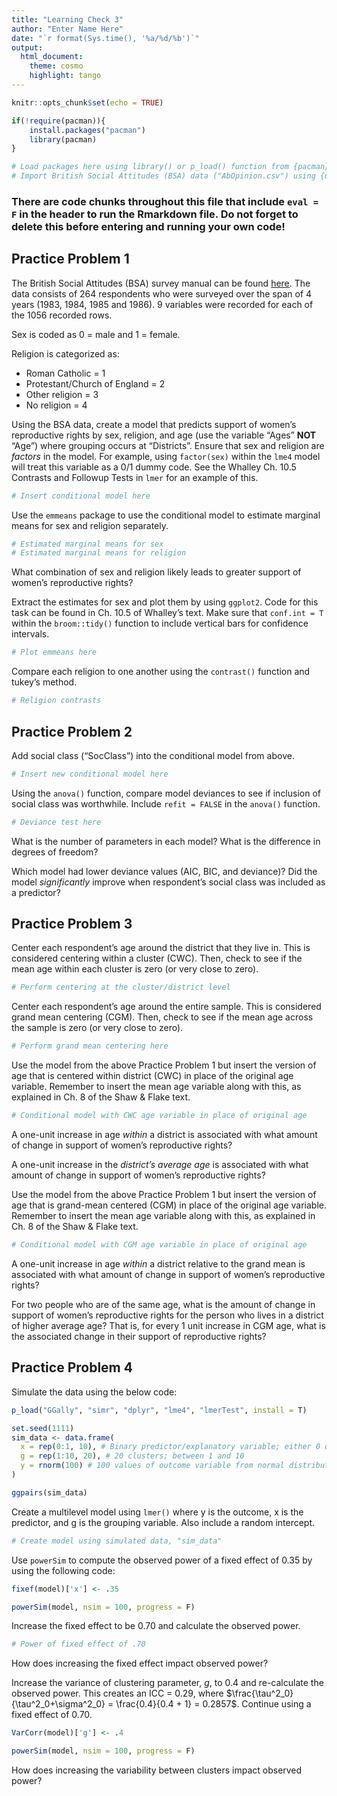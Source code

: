 ```yaml
---
title: "Learning Check 3"
author: "Enter Name Here"
date: "`r format(Sys.time(), '%a/%d/%b')`"
output: 
  html_document:
    theme: cosmo
    highlight: tango
---
```


```r
knitr::opts_chunk$set(echo = TRUE)

if(!require(pacman)){
    install.packages("pacman")
    library(pacman)
}

# Load packages here using library() or p_load() function from {pacman} package
# Import British Social Attitudes (BSA) data ("AbOpinion.csv") using {utils}'s read.csv() or similar package
```

### There are code chunks throughout this file that include `eval = F` in the header to run the Rmarkdown file. Do not forget to delete this before entering and running your own code!

## Practice Problem 1

The British Social Attitudes (BSA) survey manual can be found [here](https://github.com/jjeffries13/MLM-In-R/blob/main/Practice%20Data/Manual_AbOpinionData.txt). The data consists of 264 respondents who were surveyed over the span of 4 years (1983, 1984, 1985 and 1986). 9 variables were recorded for each of the 1056 recorded rows. 

Sex is coded as 0 = male and 1 = female.

Religion is categorized as:

* Roman Catholic = 1
* Protestant/Church of England = 2
* Other religion = 3
* No religion = 4

Using the BSA data, create a model that predicts support of women's reproductive rights by sex, religion, and age (use the variable "Ages" **NOT** "Age") where grouping occurs at "Districts". Ensure that sex and religion are *factors* in the model. For example, using `factor(sex)` within the `lme4` model will treat this variable as a 0/1 dummy code. See the Whalley Ch. 10.5 Contrasts and Followup Tests in `lmer` for an example of this.

```r
# Insert conditional model here
```

Use the `emmeans` package to use the conditional model to estimate marginal means for sex and religion separately. 

```r
# Estimated marginal means for sex
# Estimated marginal means for religion
```

What combination of sex and religion likely leads to greater support of women's reproductive rights?

Extract the estimates for sex and plot them by using `ggplot2`. Code for this task can be found in Ch. 10.5 of Whalley's text. Make sure that `conf.int = T` within the `broom::tidy()` function to include vertical bars for confidence intervals. 

```r
# Plot emmeans here
```

Compare each religion to one another using the `contrast()` function and tukey's method. 

```r
# Religion contrasts
```

## Practice Problem 2

Add social class ("SocClass") into the conditional model from above. 

```r
# Insert new conditional model here
```

Using the `anova()` function, compare model deviances to see if inclusion of social class was worthwhile. Include `refit = FALSE` in the `anova()` function. 

```r
# Deviance test here
```

What is the number of parameters in each model? What is the difference in degrees of freedom?

Which model had lower deviance values (AIC, BIC, and deviance)? Did the model *significantly* improve when respondent's social class was included as a predictor?

## Practice Problem 3

Center each respondent's age around the district that they live in. This is considered centering within a cluster (CWC). Then, check to see if the mean age within each cluster is zero (or very close to zero).

```r
# Perform centering at the cluster/district level
```

Center each respondent's age around the entire sample. This is considered grand mean centering (CGM). Then, check to see if the mean age across the sample is zero (or very close to zero).

```r
# Perform grand mean centering here
```

Use the model from the above Practice Problem 1 but insert the version of age that is centered within district (CWC) in place of the original age variable. Remember to insert the mean age variable along with this, as explained in Ch. 8 of the Shaw & Flake text. 

```r
# Conditional model with CWC age variable in place of original age
```

A one-unit increase in age *within* a district is associated with what amount of change in support of women's reproductive rights? 

A one-unit increase in the *district's average age* is associated with what amount of change in support of women's reproductive rights? 

Use the model from the above Practice Problem 1 but insert the version of age that is grand-mean centered (CGM) in place of the original age variable. Remember to insert the mean age variable along with this, as explained in Ch. 8 of the Shaw & Flake text. 

```r
# Conditional model with CGM age variable in place of original age
```

A one-unit increase in age *within* a district relative to the grand mean is associated with what amount of change in support of women's reproductive rights? 

For two people who are of the same age, what is the amount of change in support of women's reproductive rights for the person who lives in a district of higher average age? That is, for every 1 unit increase in CGM age, what is the associated change in their support of reproductive rights?

## Practice Problem 4

Simulate the data using the below code:

```r
p_load("GGally", "simr", "dplyr", "lme4", "lmerTest", install = T)

set.seed(1111)
sim_data <- data.frame(
  x = rep(0:1, 10), # Binary predictor/explanatory variable; either 0 or 1
  g = rep(1:10, 20), # 20 clusters; between 1 and 10
  y = rnorm(100) # 100 values of outcome variable from normal distribution
)

ggpairs(sim_data)
```

Create a multilevel model using `lmer()` where y is the outcome, x is the predictor, and g is the grouping variable. Also include a random intercept. 

```r
# Create model using simulated data, "sim_data"
```

Use `powerSim` to compute the observed power of a fixed effect of 0.35 by using the following code: 

```r
fixef(model)['x'] <- .35

powerSim(model, nsim = 100, progress = F)
```

Increase the fixed effect to be 0.70 and calculate the observed power.

```r
# Power of fixed effect of .70
```

How does increasing the fixed effect impact observed power?

Increase the variance of clustering parameter, *g*, to 0.4 and re-calculate the observed power. This creates an ICC = 0.29, where $\frac{\tau^2_0}{\tau^2_0+\sigma^2_0} = \frac{0.4}{0.4 + 1} = 0.2857$. Continue using a fixed effect of 0.70.

```r
VarCorr(model)['g'] <- .4

powerSim(model, nsim = 100, progress = F)
```

How does increasing the variability between clusters impact observed power?

